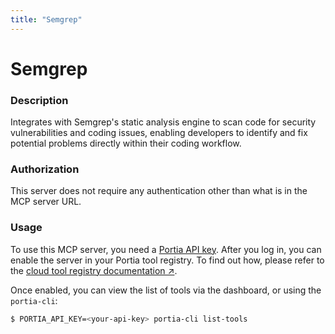 ```yaml
---
title: "Semgrep"
---
```

<!-- WARNING: This file is auto-generated by generate_tool_docs.py. Do not edit manually. -->


# Semgrep

### Description

Integrates with Semgrep's static analysis engine to scan code for security vulnerabilities and coding issues, enabling developers to identify and fix potential problems directly within their coding workflow.

### Authorization

This server does not require any authentication other than what is in the MCP server URL.

### Usage

To use this MCP server, you need a [Portia API key](/setup-account). After you log in, you can enable the server in your Portia tool registry. To find out how, please refer to the [cloud tool registry documentation ↗](/cloud-tool-registry).

Once enabled, you can view the list of tools via the dashboard, or using the `portia-cli`:

```bash
$ PORTIA_API_KEY=<your-api-key> portia-cli list-tools
```

